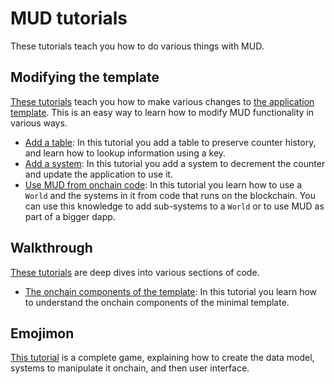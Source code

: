 # MUD tutorials

These tutorials teach you how to do various things with MUD.

## Modifying the template

[These tutorials](tutorials/minimal) teach you how to make various changes to [the application template](https://github.com/latticexyz/mud/tree/main/examples/minimal).
This is an easy way to learn how to modify MUD functionality in various ways.

- [Add a table](tutorials/minimal/add-table):
  In this tutorial you add a table to preserve counter history, and learn how to lookup information using a key.
- [Add a system](tutorials/minimal/add-system):
  In this tutorial you add a system to decrement the counter and update the application to use it.
- [Use MUD from onchain code](tutorials/minimal/use-onchain):
  In this tutorial you learn how to use a `World` and the systems in it from code that runs on the blockchain.
  You can use this knowledge to add sub-systems to a `World` or to use MUD as part of a bigger dapp.

## Walkthrough

[These tutorials](tutorials/walkthrough) are deep dives into various sections of code.

- [The onchain components of the template](tutorials/walkthrough/onchain):
  In this tutorial you learn how to understand the onchain components of the minimal template.

## Emojimon

[This tutorial](tutorials/emojimon) is a complete game, explaining how to create the data model, systems to manipulate it onchain, and then user interface.
